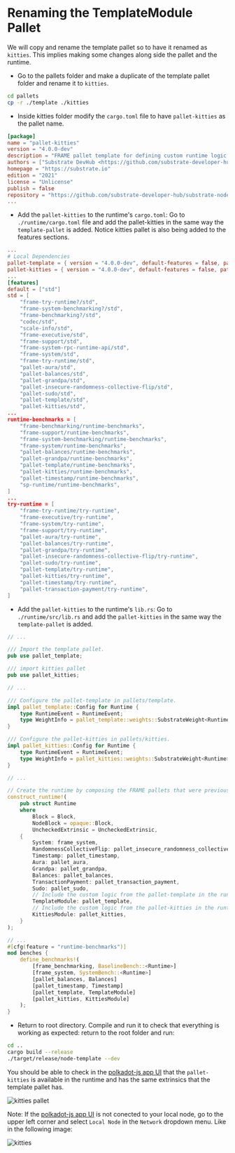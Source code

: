 # Renaming the TemplateModule Pallet

We will copy and rename the template pallet so to have it renamed as `kitties`. This implies making some 
changes along side the pallet and the runtime.

- Go to the pallets folder and make a duplicate of the template pallet folder and rename it to `kitties`.

```bash
cd pallets
cp -r ./template ./kitties
```
- Inside kitties folder modify the `cargo.toml` file to have `pallet-kitties` as the pallet name.

```toml
[package]
name = "pallet-kitties"
version = "4.0.0-dev"
description = "FRAME pallet template for defining custom runtime logic."
authors = ["Substrate DevHub <https://github.com/substrate-developer-hub>"]
homepage = "https://substrate.io"
edition = "2021"
license = "Unlicense"
publish = false
repository = "https://github.com/substrate-developer-hub/substrate-node-template/"
...
```
- Add the `pallet-kitties` to the runtime's `cargo.toml`: Go to `./runtime/cargo.toml` file and add the pallet-kitties in 
the same way the `template-pallet` is added. Notice kitties pallet is also being added to the features sections.

```toml
...
# Local Dependencies
pallet-template = { version = "4.0.0-dev", default-features = false, path = "../pallets/template" }
pallet-kitties = { version = "4.0.0-dev", default-features = false, path = "../pallets/kitties" }
...
[features]
default = ["std"]
std = [
	"frame-try-runtime?/std",
	"frame-system-benchmarking?/std",
	"frame-benchmarking?/std",
	"codec/std",
	"scale-info/std",
	"frame-executive/std",
	"frame-support/std",
	"frame-system-rpc-runtime-api/std",
	"frame-system/std",
	"frame-try-runtime/std",
	"pallet-aura/std",
	"pallet-balances/std",
	"pallet-grandpa/std",
	"pallet-insecure-randomness-collective-flip/std",
	"pallet-sudo/std",
	"pallet-template/std",
	"pallet-kitties/std",
...
runtime-benchmarks = [
	"frame-benchmarking/runtime-benchmarks",
	"frame-support/runtime-benchmarks",
	"frame-system-benchmarking/runtime-benchmarks",
	"frame-system/runtime-benchmarks",
	"pallet-balances/runtime-benchmarks",
	"pallet-grandpa/runtime-benchmarks",
	"pallet-template/runtime-benchmarks",
	"pallet-kitties/runtime-benchmarks",
	"pallet-timestamp/runtime-benchmarks",
	"sp-runtime/runtime-benchmarks",
]
...
try-runtime = [
	"frame-try-runtime/try-runtime",
	"frame-executive/try-runtime",
	"frame-system/try-runtime",
	"frame-support/try-runtime",
	"pallet-aura/try-runtime",
	"pallet-balances/try-runtime",
	"pallet-grandpa/try-runtime",
	"pallet-insecure-randomness-collective-flip/try-runtime",
	"pallet-sudo/try-runtime",
	"pallet-template/try-runtime",
	"pallet-kitties/try-runtime",
	"pallet-timestamp/try-runtime",
	"pallet-transaction-payment/try-runtime",
]
```
- Add the `pallet-kitties` to the runtime's `lib.rs`: Go to `./runtime/src/lib.rs` and add the `pallet-kitties` in the same way the `template-pallet` is added.

```rust
// ...

/// Import the template pallet.
pub use pallet_template;

/// import kitties pallet
pub use pallet_kitties;

// ...

/// Configure the pallet-template in pallets/template.
impl pallet_template::Config for Runtime {
	type RuntimeEvent = RuntimeEvent;
	type WeightInfo = pallet_template::weights::SubstrateWeight<Runtime>;
}

/// Configure the pallet-kitties in pallets/kitties.
impl pallet_kitties::Config for Runtime {
	type RuntimeEvent = RuntimeEvent;
	type WeightInfo = pallet_kitties::weights::SubstrateWeight<Runtime>;
}

// ...

// Create the runtime by composing the FRAME pallets that were previously configured.
construct_runtime!(
	pub struct Runtime
	where
		Block = Block,
		NodeBlock = opaque::Block,
		UncheckedExtrinsic = UncheckedExtrinsic,
	{
		System: frame_system,
		RandomnessCollectiveFlip: pallet_insecure_randomness_collective_flip,
		Timestamp: pallet_timestamp,
		Aura: pallet_aura,
		Grandpa: pallet_grandpa,
		Balances: pallet_balances,
		TransactionPayment: pallet_transaction_payment,
		Sudo: pallet_sudo,
		// Include the custom logic from the pallet-template in the runtime.
		TemplateModule: pallet_template,
		// Include the custom logic from the pallet-kitties in the runtime.
		KittiesModule: pallet_kitties,
	}
);

// ...
#[cfg(feature = "runtime-benchmarks")]
mod benches {
	define_benchmarks!(
		[frame_benchmarking, BaselineBench::<Runtime>]
		[frame_system, SystemBench::<Runtime>]
		[pallet_balances, Balances]
		[pallet_timestamp, Timestamp]
		[pallet_template, TemplateModule]
		[pallet_kitties, KittiesModule]
	);
}
```
- Return to root directory. Compile and run it to check that everything is working as expected: return to the root folder and run:

```bash
cd ..
cargo build --release
./target/release/node-template --dev
```
You should be able to check in the [polkadot-js app UI](https://polkadot.js.org/apps/#/explorer) 
that the `pallet-kitties` is available in the runtime and has the same extrinsics that the template pallet 
has.

![kitties pallet](./assets/kitties-5.png)

Note: If the [polkadot-js app UI](https://polkadot.js.org/apps/#/explorer) is not conected to your local node, go to the upper left corner 
and select `Local Node` in the `Network` dropdown menu. Like in the following image:

![kitties](./assets/kitties-3.png)




